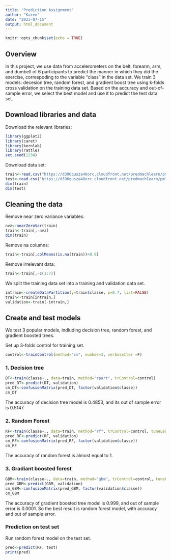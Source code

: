 ---
title: "Prediction Assignment"
author: "Karen"
date: "2023-07-15"
output: html_document
---

```{r setup, include=FALSE}
knitr::opts_chunk$set(echo = TRUE)
```

## Overview

In this project, we use data from accelerometers on the belt, forearm, arm, and dumbell of 6 participants to predict the manner in which they did the exercise, correspoding to the variable "class" in the data set. We train 3 models: decesion tree, random forest, and gradient boost tree using k-folds cross validation on the training data set. Based on the accuracy and out-of-sample error, we select the best model and use it to predict the test data set.

## Download libraries and data

Download the relevant libraries:

```{r, results='hide'}
library(ggplot2)
library(caret)
library(kernlab)
library(rattle)
set.seed(1234)
```
Download data set:
```{r}
train<-read.csv("https://d396qusza40orc.cloudfront.net/predmachlearn/pml-training.csv")
test<-read.csv("https://d396qusza40orc.cloudfront.net/predmachlearn/pml-testing.csv")
dim(train)
dim(test)
```

## Cleaning the data
Remove near zero variance variables:
```{r}
nvz<-nearZeroVar(train)
train<-train[,-nvz]
dim(train)
```
 Remove na columns:
```{r}
train<-train[,colMeans(is.na(train))<0.9]
```
Remove irrelevant data:
```{r}
train<-train[,-c(1:7)]
```

We split the training data set into a training and validation data set.
```{r}
intrain<-createDataPartition(y=train$classe, p=0.7, list=FALSE)
train<-train[intrain,]
validation<-train[-intrain,]
```

## Create and test models
We test 3 popular models, indluding decision tree, random forest, and gradient boosted trees.

Set up 3-folds control for training set.
```{r}
control<-trainControl(method="cv", number=3, verboseIter =F)
```

### 1. Decision tree
```{r}
DT<-train(classe~., data=train, method="rpart", trControl=control)
pred_DT<-predict(DT, validation)
cm_DT<-confusionMatrix(pred_DT, factor(validation$classe))
cm_DT
```
The accuracy of decision tree model is 0.4853, and its out of sample error is 0.5147.

### 2. Random Forest
```{r}
RF<-train(classe~., data=train, method="rf", trControl=control, tuneLength = 5)
pred_RF<-predict(RF, validation)
cm_RF<-confusionMatrix(pred_RF, factor(validation$classe))
cm_RF
```
The accuracy of random forest is almost equal to 1.

### 3. Gradiant boosted forest
```{r}
GBM<-train(classe~., data=train, method="gbm", trControl=control, tuneLength = 5, verbose=F)
pred_GBM<-predict(GBM, validation)
cm_GBM<-confusionMatrix(pred_GBM, factor(validation$classe))
cm_GBM
```
The accuracy of gradient boosted tree model is 0.999, and out of sample error is 0.0001.
So the best result is random forest model, with accuracy and out of sample error.

### Prediction on test set
Run random forest model on the test set.
```{r}
pred<-predict(RF, test)
print(pred)
```
